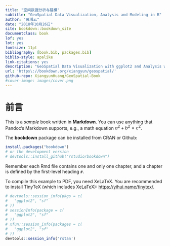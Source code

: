 ```yaml
--- 
title: "空间数据分析与建模"
subtitle: "GeoSpatial Data Visualization, Analysis and Modeling in R"
author: "黄湘云"
date: "2018年10月26日"
site: bookdown::bookdown_site
documentclass: book
lof: yes
lot: yes
fontsize: 11pt
bibliography: [book.bib, packages.bib]
biblio-style: apalike
link-citations: yes
description: "GeoSpatial Data Visualization with ggplot2 and Analysis with rstan in R."
url: 'https\://bookdown.org/xiangyun/geospatial/'
github-repo: XiangyunHuang/GeoSpatial-Book
#cover-image: images/cover.png
---
```


\mainmatter

# 前言 {#preface .unnumbered}
\chaptermark{前言}
\index{TinyTeX}

This is a _sample_ book written in **Markdown**. You can use anything that Pandoc's Markdown supports, e.g., a math equation $a^2 + b^2 = c^2$.

The **bookdown** package can be installed from CRAN or Github:

```r
install.packages("bookdown")
# or the development version
# devtools::install_github("rstudio/bookdown")
```

Remember each Rmd file contains one and only one chapter, and a chapter is defined by the first-level heading `#`.

To compile this example to PDF, you need XeLaTeX. You are recommended to install TinyTeX (which includes XeLaTeX): <https://yihui.name/tinytex/>.

```r
# devtools::session_info(pkgs = c(
#   "ggplot2", "sf"
# ))
# sessionInfo(package = c(
#   "ggplot2", "sf"
# ))
# xfun::session_info(packages = c(
#   "ggplot2", "sf"
# ))
devtools::session_info('rstan')
```

